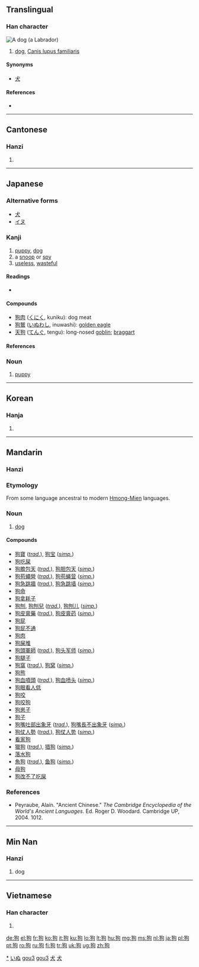 ==Translingual==

===Han character===
[[Image:YellowLabradorLooking.jpg|thumb|A dog (a [[Labrador]])]]
{{Han char|rn=94|rad=犬|as=05|sn=8|four=4722<sub>0</sub>|canj=大竹心口 (KHPR)}}

# [[dog]], [[Canis lupus familiaris]]

====Synonyms====
* [[犬]]

====References====
* {{Han ref|kx=0709.120|dkj=20345|dj=1121.220|hdz=21341.050|uh=72D7|ud=29399|bh=AAAF|bd=43695}}

----

==Cantonese==

===Hanzi===
{{yue-hanzi|jyut=|y=gau2}}

# {{defn|Cantonese|sort=犬05}}

----

==Japanese==

===Alternative forms===
* [[犬]]
* [[イヌ]]

===Kanji===
{{ja-kanji|grade=uc|rs=犬05}}

# [[puppy]], [[dog]]
# a [[snoop]] or [[spy]]
# [[useless]], [[wasteful]]

====Readings====
* {{ja-readings|kanon=[[こう]] (kō)|goon=[[く]] (ku)|kun=[[いぬ]] (inu)}}

====Compounds====
* [[狗肉]] ([[くにく]], kuniku): dog meat
* [[狗鷲]] ([[いぬわし]], inuwashi): [[golden eagle]]
* [[天狗]] ([[てんぐ]], tengu): long-nosed [[goblin]]; [[braggart]]

====References====
{{ja-kref
|jis= 3669
|ku= 2273
|shift= 72D7
|euc= B6E9
|freq= ''not ranked''
|nelson= 2875
|newnelson= 3565
|halpern= 345
|kld=''not listed''
|heisig= 2341
|tuttle= 3g5.5
}}

===Noun===
{{ja-noun|k|hira=いぬ|rom=inu|hidx=いぬ}}

# [[puppy]]

[[Category:ja:Dogs|*]]
[[Category:ja:Mammals|いぬ]]

----

==Korean==

===Hanja===
{{ko-hanja|hangeul=구|eumhun=|rv=gu|mr=ku|y=kwu}}

# {{defn|Korean|sort=犬05}}

----

==Mandarin==
{{zh-hanzi|[[狗]]}}

===Hanzi===
{{cmn-hanzi|pin=[[gǒu]] ([[gou3]])|wg=kou<sup>3</sup>}}

===Etymology===
From some language ancestral to modern [[Hmong-Mien]] languages.

===Noun===
{{cmn-noun|ts|pin=gǒu|pint=gou3|rs=犬05}}

# [[dog]]

====Compounds====
* [[狗寶]] (''[[Traditional Chinese|trad.]]''), [[狗宝]] (''[[Simplified Chinese|simp.]]'')
* [[狗吃屎]]
* [[狗膽包天]] (''[[Traditional Chinese|trad.]]''), [[狗胆包天]] (''[[Simplified Chinese|simp.]]'')
* [[狗苟蠅營]] (''[[Traditional Chinese|trad.]]''), [[狗苟蝇营]] (''[[Simplified Chinese|simp.]]'')
* [[狗急跳牆]] (''[[Traditional Chinese|trad.]]''), [[狗急跳墙]] (''[[Simplified Chinese|simp.]]'')
* [[狗命]]
* [[狗拿耗子]]
* [[狗刨]], [[狗刨兒]] (''[[Traditional Chinese|trad.]]''), [[狗刨儿]] (''[[Simplified Chinese|simp.]]'')
* [[狗皮膏藥]] (''[[Traditional Chinese|trad.]]''), [[狗皮膏药]] (''[[Simplified Chinese|simp.]]'')
* [[狗屁]]
* [[狗屁不通]]
* [[狗肉]]
* [[狗屎堆]]
* [[狗頭軍師]] (''[[Traditional Chinese|trad.]]''), [[狗头军师]] (''[[Simplified Chinese|simp.]]'')
* [[狗腿子]]
* [[狗窩]] (''[[Traditional Chinese|trad.]]''), [[狗窝]] (''[[Simplified Chinese|simp.]]'')
* [[狗熊]]
* [[狗血噴頭]] (''[[Traditional Chinese|trad.]]''), [[狗血喷头]] (''[[Simplified Chinese|simp.]]'')
* [[狗眼看人低]]
* [[狗咬]]
* [[狗咬狗]]
* [[狗崽子]]
* [[狗子]]
* [[狗嘴吐部出象牙]] (''[[Traditional Chinese|trad.]]''), [[狗嘴長不出象牙]] (''[[Simplified Chinese|simp.]]'')
* [[狗仗人勢]] (''[[Traditional Chinese|trad.]]''), [[狗仗人势]] (''[[Simplified Chinese|simp.]]'')
* [[看家狗]]
* [[獵狗]] (''[[Traditional Chinese|trad.]]''), [[猎狗]] (''[[Simplified Chinese|simp.]]'')
* [[落水狗]]
* [[魚狗]] (''[[Traditional Chinese|trad.]]''), [[鱼狗]] (''[[Simplified Chinese|simp.]]'')
* [[母狗]]
* [[狗改不了吃屎]]

===References===
* Peyraube, Alain. "Ancient Chinese." ''The Cambridge Encyclopedia of the World's Ancient Languages''. Ed. Roger D. Woodard. Cambridge UP, 2004. 1012.

[[Category:zh-cn:Dogs|gou3]]
[[Category:zh-cn:Mammals|gou3]]
[[Category:zh-tw:Dogs|犬]]
[[Category:zh-tw:Mammals|犬]]

----

==Min Nan==

===Hanzi===
{{nan-hanzi|poj=[[káu]]}}

# dog

----

==Vietnamese==

===Han character===
{{vi-hantu|[[cẩu]]|rs=犬05}}

# {{defn|Vietnamese|sort=犬05}}

[[de:狗]]
[[el:狗]]
[[fr:狗]]
[[ko:狗]]
[[it:狗]]
[[ku:狗]]
[[lo:狗]]
[[lt:狗]]
[[hu:狗]]
[[mg:狗]]
[[ms:狗]]
[[nl:狗]]
[[ja:狗]]
[[pl:狗]]
[[pt:狗]]
[[ro:狗]]
[[ru:狗]]
[[fi:狗]]
[[tr:狗]]
[[uk:狗]]
[[ug:狗]]
[[zh:狗]]